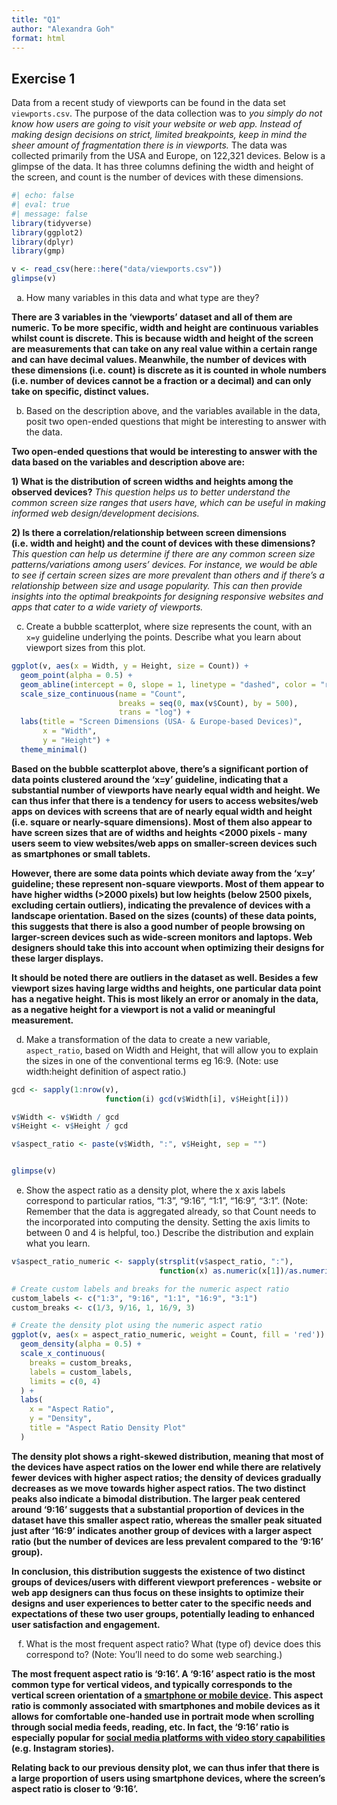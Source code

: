 ```yaml
---
title: "Q1"
author: "Alexandra Goh"
format: html
---
```


## Exercise 1

Data from a recent study of viewports can be found in the data set `viewports.csv`. The purpose of the data collection was to *you simply do not know how users are going to visit your website or web app. Instead of making design decisions on strict, limited breakpoints, keep in mind the sheer amount of fragmentation there is in viewports.* The data was collected primarily from the USA and Europe, on 122,321 devices. Below is a glimpse of the data. It has three columns defining the width and height of the screen, and count is the number of devices with these dimensions. 

```r
#| echo: false
#| eval: true
#| message: false
library(tidyverse)
library(ggplot2)
library(dplyr)
library(gmp)

v <- read_csv(here::here("data/viewports.csv"))
glimpse(v)
```

a. How many variables in this data and what type are they?

**There are 3 variables in the 'viewports' dataset and all of them are numeric. To be more specific, width and height are continuous variables whilst count is discrete. This is because width and height of the screen are measurements that can take on any real value within a certain range and can have decimal values. Meanwhile, the number of devices with these dimensions (i.e. count) is discrete as it is counted in whole numbers (i.e. number of devices cannot be a fraction or a decimal) and can only take on specific, distinct values.**

b. Based on the description above, and the variables available in the data, posit two open-ended questions that might be interesting to answer with the data.

**Two open-ended questions that would be interesting to answer with the data based on the variables and description above are:**

**1) What is the distribution of screen widths and heights among the observed devices?**
*This question helps us to better understand the common screen size ranges that users have, which can be useful in making informed web design/development decisions.*

**2) Is there a correlation/relationship between screen dimensions (i.e. width and height) and the count of devices with these dimensions?**
*This question can help us determine if there are any common screen size patterns/variations among users' devices. For instance, we would be able to see if certain screen sizes are more prevalent than others and if there's a relationship between size and usage popularity. This can then provide insights into the optimal breakpoints for designing responsive websites and apps that cater to a wide variety of viewports.*


c. Create a bubble scatterplot, where size represents the count, with an `x=y` guideline underlying the points. Describe what you learn about viewport sizes from this plot.

```r

ggplot(v, aes(x = Width, y = Height, size = Count)) +
  geom_point(alpha = 0.5) +
  geom_abline(intercept = 0, slope = 1, linetype = "dashed", color = "red") +
  scale_size_continuous(name = "Count",
                        breaks = seq(0, max(v$Count), by = 500),
                        trans = "log") + 
  labs(title = "Screen Dimensions (USA- & Europe-based Devices)",
       x = "Width",
       y = "Height") +
  theme_minimal()

```
**Based on the bubble scatterplot above, there's a significant portion of data points clustered around the 'x=y' guideline, indicating that a substantial number of viewports have nearly equal width and height. We can thus infer that there is a tendency for users to access websites/web apps on devices with screens that are of nearly equal width and height (i.e. square or nearly-square dimensions). Most of them also appear to have screen sizes that are of widths and heights <2000 pixels - many users seem to view websites/web apps on smaller-screen devices such as smartphones or small tablets.**   

**However, there are some data points which deviate away from the 'x=y' guideline; these represent non-square viewports. Most of them appear to have higher widths (>2000 pixels) but low heights (below 2500 pixels, excluding certain outliers), indicating the prevalence of devices with a landscape orientation. Based on the sizes (counts) of these data points, this suggests that there is also a good number of people browsing on larger-screen devices such as wide-screen monitors and laptops. Web designers should take this into account when optimizing their designs for these larger displays.**

**It should be noted there are outliers in the dataset as well. Besides a few viewport sizes having large widths and heights, one particular data point has a negative height. This is most likely an error or anomaly in the data, as a negative height for a viewport is not a valid or meaningful measurement.**


d. Make a transformation of the data to create a new variable, `aspect_ratio`, based on Width and Height, that will allow you to explain the sizes in one of the conventional terms eg 16:9. (Note: use width:height definition of aspect ratio.)

```r


gcd <- sapply(1:nrow(v), 
                     function(i) gcd(v$Width[i], v$Height[i]))

v$Width <- v$Width / gcd
v$Height <- v$Height / gcd

v$aspect_ratio <- paste(v$Width, ":", v$Height, sep = "")


glimpse(v)

```

e. Show the aspect ratio as a density plot, where the x axis labels correspond to particular ratios, "1:3", "9:16", "1:1", "16:9", "3:1". (Note: Remember that the data is aggregated already, so that Count needs to the incorporated into computing the density. Setting the axis limits to between 0 and 4 is helpful, too.) Describe the distribution and explain what you learn.

```r

v$aspect_ratio_numeric <- sapply(strsplit(v$aspect_ratio, ":"), 
                                 function(x) as.numeric(x[1])/as.numeric(x[2]))

# Create custom labels and breaks for the numeric aspect ratio
custom_labels <- c("1:3", "9:16", "1:1", "16:9", "3:1")
custom_breaks <- c(1/3, 9/16, 1, 16/9, 3)

# Create the density plot using the numeric aspect ratio
ggplot(v, aes(x = aspect_ratio_numeric, weight = Count, fill = 'red')) +
  geom_density(alpha = 0.5) +
  scale_x_continuous(
    breaks = custom_breaks,
    labels = custom_labels,
    limits = c(0, 4)  
  ) + 
  labs(
    x = "Aspect Ratio",
    y = "Density",
    title = "Aspect Ratio Density Plot"
  )

```

**The density plot shows a right-skewed distribution, meaning that most of the devices have aspect ratios on the lower end while there are relatively fewer devices with higher aspect ratios; the density of devices gradually decreases as we move towards higher aspect ratios. The two distinct peaks also indicate a bimodal distribution. The larger peak centered around '9:16' suggests that a substantial proportion of devices in the dataset have this smaller aspect ratio, whereas the smaller peak situated just after '16:9' indicates another group of devices with a larger aspect ratio (but the number of devices are less prevalent compared to the '9:16' group).** 

**In conclusion, this distribution suggests the existence of two distinct groups of devices/users with different viewport preferences - website or web app designers can thus focus on these insights to optimize their designs and user experiences to better cater to the specific needs and expectations of these two user groups, potentially leading to enhanced user satisfaction and engagement.** 


f. What is the most frequent aspect ratio? What (type of) device does this correspond to? (Note: You'll need to do some web searching.)

**The most frequent aspect ratio is '9:16'. A '9:16' aspect ratio is the most common type for vertical videos, and typically corresponds to the vertical screen orientation of a [smartphone or mobile device](https://filmora.wondershare.com/video-editing/phone-aspect-ratio.html). This aspect ratio is commonly associated with smartphones and mobile devices as it allows for comfortable one-handed use in portrait mode when scrolling through social media feeds, reading, etc. In fact, the '9:16' ratio is especially popular for [social media platforms with video story capabilities](https://filmora.wondershare.com/video-editing/phone-aspect-ratio.html) (e.g. Instagram stories).**

**Relating back to our previous density plot, we can thus infer that there is a large proportion of users using smartphone devices, where the screen's aspect ratio is closer to '9:16'.**
